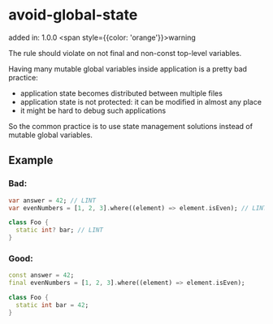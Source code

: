 # avoid-global-state
added in: 1.0.0 <span style={{color: 'orange'}}>warning</span>

The rule should violate on not final and non-const top-level variables.

Having many mutable global variables inside application is a pretty bad practice:

- application state becomes distributed between multiple files
- application state is not protected: it can be modified in almost any place
- it might be hard to debug such applications

So the common practice is to use state management solutions instead of mutable global variables.

## Example
### Bad:
```dart
var answer = 42; // LINT
var evenNumbers = [1, 2, 3].where((element) => element.isEven); // LINT

class Foo {
  static int? bar; // LINT
}
```
### Good:
```dart
const answer = 42;
final evenNumbers = [1, 2, 3].where((element) => element.isEven);

class Foo {
  static int bar = 42;
}
```
